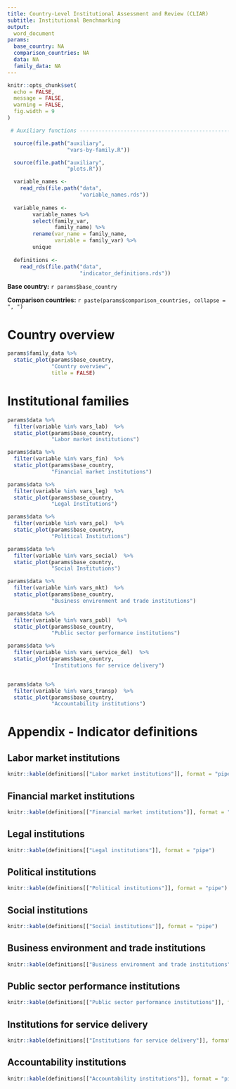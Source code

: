 ```yaml
---
title: Country-Level Institutional Assessment and Review (CLIAR)
subtitle: Institutional Benchmarking
output: 
  word_document
params:
  base_country: NA
  comparison_countries: NA
  data: NA
  family_data: NA
---
```


```r
knitr::opts_chunk$set(
  echo = FALSE,
  message = FALSE,
  warning = FALSE,
  fig.width = 9
)
```

```r

 # Auxiliary functions -----------------------------------------------------------------

  source(file.path("auxiliary",
                   "vars-by-family.R"))

  source(file.path("auxiliary",
                   "plots.R"))

  variable_names <-
    read_rds(file.path("data",
                       "variable_names.rds"))
  
  variable_names <-
        variable_names %>%
        select(family_var,
               family_name) %>%
        rename(var_name = family_name,
               variable = family_var) %>%
        unique
  
  definitions <-
    read_rds(file.path("data",
                       "indicator_definitions.rds"))
```

**Base country:** `r params$base_country`


**Comparison countries:** `r paste(params$comparison_countries, collapse = ", ")`

# Country overview

```r
params$family_data %>%
  static_plot(params$base_country,
              "Country overview", 
              title = FALSE)
```

# Institutional families

```r
params$data %>%
  filter(variable %in% vars_lab)  %>%
  static_plot(params$base_country,
              "Labor market institutions") 

params$data %>%
  filter(variable %in% vars_fin)  %>%
  static_plot(params$base_country,
              "Financial market institutions") 

params$data %>%
  filter(variable %in% vars_leg)  %>%
  static_plot(params$base_country,
              "Legal Institutions") 

params$data %>%
  filter(variable %in% vars_pol)  %>%
  static_plot(params$base_country,
              "Political Institutions") 

params$data %>%
  filter(variable %in% vars_social)  %>%
  static_plot(params$base_country,
              "Social Institutions") 

params$data %>%
  filter(variable %in% vars_mkt)  %>%
  static_plot(params$base_country,
              "Business environment and trade institutions") 

params$data %>%
  filter(variable %in% vars_publ)  %>%
  static_plot(params$base_country,
              "Public sector performance institutions") 

params$data %>%
  filter(variable %in% vars_service_del)  %>%
  static_plot(params$base_country,
              "Institutions for service delivery") 


params$data %>%
  filter(variable %in% vars_transp)  %>%
  static_plot(params$base_country,
              "Accountability institutions") 
```

# Appendix - Indicator definitions

## Labor market institutions

```r
knitr::kable(definitions[["Labor market institutions"]], format = "pipe")
```

## Financial market institutions

```r
knitr::kable(definitions[["Financial market institutions"]], format = "pipe")
```

## Legal institutions

```r
knitr::kable(definitions[["Legal institutions"]], format = "pipe")
```

## Political institutions

```r
knitr::kable(definitions[["Political institutions"]], format = "pipe")
```

## Social institutions

```r
knitr::kable(definitions[["Social institutions"]], format = "pipe")
```

## Business environment and trade institutions

```r
knitr::kable(definitions[["Business environment and trade institutions"]], format = "pipe")
```


## Public sector performance institutions

```r
knitr::kable(definitions[["Public sector performance institutions"]], format = "pipe")
```

## Institutions for service delivery

```r
knitr::kable(definitions[["Institutions for service delivery"]], format = "pipe")
```

## Accountability institutions

```r
knitr::kable(definitions[["Accountability institutions"]], format = "pipe")
```
